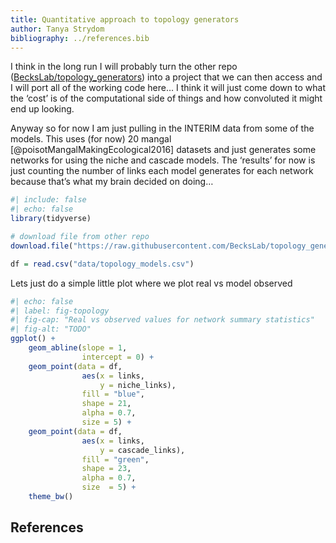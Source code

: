 ```yaml
---
title: Quantitative approach to topology generators
author: Tanya Strydom
bibliography: ../references.bib
---
```


I think in the long run I will probably turn the other repo ([BecksLab/topology_generators](https://github.com/BecksLab/topology_generators)) into a project that we can then access and I will port all of the working code here... I think it will just come down to what the 'cost' is of the computational side of things and how convoluted it might end up looking.

Anyway so for now I am just pulling in the INTERIM data from some of the models. This uses (for now) 20 mangal [@poisotMangalMakingEcological2016] datasets and just generates some networks for using the niche and cascade models. The 'results' for now is just counting the number of links each model generates for each network because that's what my brain decided on doing...

```r
#| include: false
#| echo: false
library(tidyverse)

# download file from other repo
download.file("https://raw.githubusercontent.com/BecksLab/topology_generators/main/data/topology_summary.csv", "notebooks/data/topology_models.csv")

df = read.csv("data/topology_models.csv")
```

Lets just do a simple little plot where we plot real vs model observed

```r
#| echo: false
#| label: fig-topology
#| fig-cap: "Real vs observed values for network summary statistics"
#| fig-alt: "TODO"
ggplot() +
    geom_abline(slope = 1,
                intercept = 0) +
    geom_point(data = df,
                aes(x = links,
                    y = niche_links),
                fill = "blue",
                shape = 21,
                alpha = 0.7,
                size = 5) +
    geom_point(data = df,
                aes(x = links,
                    y = cascade_links),
                fill = "green",
                shape = 23,
                alpha = 0.7,
                size  = 5) +
    theme_bw()

```

## References {.unnumbered}

::: {#refs}
:::